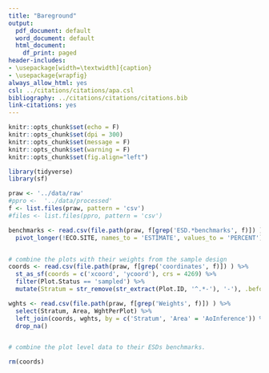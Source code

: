 ```yaml
---
title: "Bareground"
output:
  pdf_document: default
  word_document: default
  html_document:
    df_print: paged
header-includes:
- \usepackage[width=\textwidth]{caption}
- \usepackage{wrapfig}
always_allow_html: yes
csl: ../citations/citations/apa.csl
bibliography: ../citations/citations/citations.bib
link-citations: yes
---
```


\vspace{-1cm}

```r
knitr::opts_chunk$set(echo = F)
knitr::opts_chunk$set(dpi = 300) 
knitr::opts_chunk$set(message = F)
knitr::opts_chunk$set(warning = F)
knitr::opts_chunk$set(fig.align="left") 
```


```r
library(tidyverse)
library(sf)
```

```r
praw <- '../data/raw'
#ppro <-  '../data/processed'
f <- list.files(praw, pattern = 'csv')
#files <- list.files(ppro, pattern = 'csv')

benchmarks <- read.csv(file.path(praw, f[grep('ESD.*benchmarks', f)]) ) %>% 
  pivot_longer(!ECO.SITE, names_to = 'ESTIMATE', values_to = 'PERCENT')


# combine the plots with their weights from the sample design
coords <- read.csv(file.path(praw, f[grep('coordinates', f)]) ) %>% 
  st_as_sf(coords = c('xcoord', 'ycoord'), crs = 4269) %>% 
  filter(Plot.Status == 'sampled') %>% 
  mutate(Stratum = str_remove(str_extract(Plot.ID, '^.*-'), '-'), .before = geometry)

wghts <- read.csv(file.path(praw, f[grep('Weights', f)]) ) %>% 
  select(Stratum, Area, WghtPerPlot) %>% 
  left_join(coords, wghts, by = c('Stratum', 'Area' = 'AoInference')) %>% 
  drop_na()


# combine the plot level data to their ESDs benchmarks. 

rm(coords)
```

